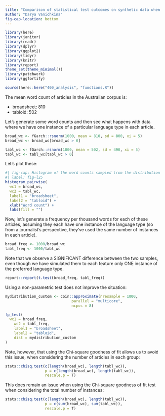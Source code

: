 ```yaml
---
title: "Comparison of statistical test outcomes on synthetic data when counts vs frequency are different between two groups of publications."
author: "Darya Vanichkina"
fig-cap-location: bottom
---
```



```r
library(here)
library(janitor)
library(readr)
library(dplyr)
library(ggplot2)
library(tidyr)
library(knitr)
library(report)
theme_set(theme_minimal())
library(patchwork)
library(ggfortify)

source(here::here("400_analysis", "functions.R"))

```

The mean word count of articles in the Australian corpus is:

- broadsheet: 810
- tabloid:  502

Let's generate some word counts and then see what happens with data where we have one instance of a particular language type in each article.

```r
broad_wc <- fGarch::rsnorm(1000, mean = 810, sd = 800, xi = 5)
broad_wc <- broad_wc[broad_wc > 0]

tabl_wc <- fGarch::rsnorm(1000, mean = 502, sd = 490, xi = 5)
tabl_wc <- tabl_wc[tabl_wc > 0]


```


Let's plot these:

```r
#| fig-cap: Histogram of the word counts sampled from the distribution for broadsheet and tabloid data.
#| label: fig-l25
histogram_pairwise(
  wc1 = broad_wc,
  wc2 = tabl_wc,
  label1 = "broadsheet",
  label2 = "tabloid") +
  xlab("Word count") +
  labs(fill = "")
```

Now, let's generate a frequency per thousand words for each of these articles, assuming they each have one instance of the language type (so from a journalist's perspective, they've used the same number of instances in each article).

```r
broad_freq <- 1000/broad_wc
tabl_freq <- 1000/tabl_wc
```

Note that we observe a SIGNIFICANT difference between the two samples, even though we have simulated them to each feature only ONE instance of the preferred language type. 

```r
report::report(t.test(broad_freq, tabl_freq))
```

Using a non-parametric test does not improve the situation:

```r
mydistribution_custom <- coin::approximate(nresample = 1000,
                              parallel = "multicore",
                              ncpus = 8)

fp_test(
  wc1 = broad_freq,
    wc2 = tabl_freq,
    label1 = "broadsheet",
    label2 = "tabloid",
    dist = mydistribution_custom
)
```

Note, however, that using the Chi-square goodness of fit allows us to avoid this issue, when considering the number of articles in each group:

```r
stats::chisq.test(c(length(broad_wc), length(tabl_wc)),
                  p = c(length(broad_wc), length(tabl_wc)),
                  rescale.p = T)
```

This does remain an issue when using the Chi-square goodness of fit test when considering the total number of instances:

```r
stats::chisq.test(c(length(broad_wc), length(tabl_wc)),
                  p = c(sum(broad_wc), sum(tabl_wc)),
                  rescale.p = T)
```


